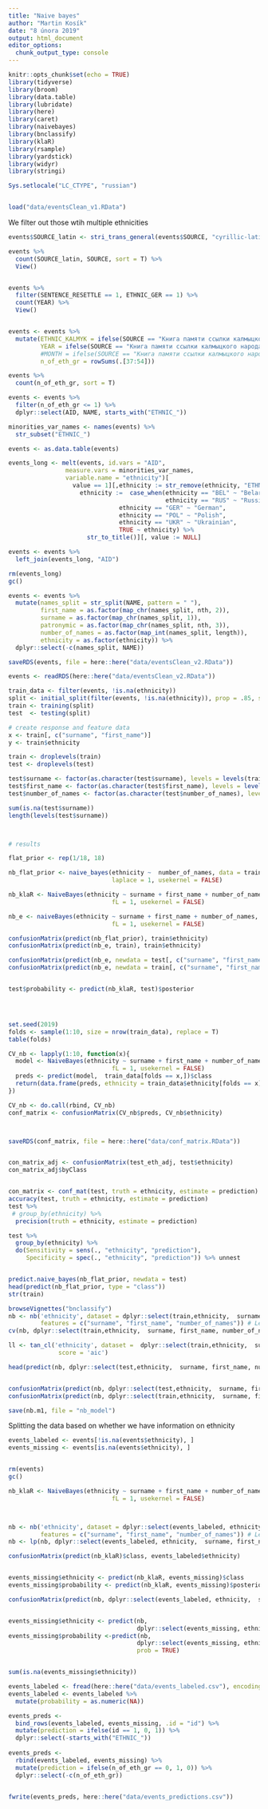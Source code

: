 ```yaml
---
title: "Naive bayes"
author: "Martin Kosík"
date: "8 února 2019"
output: html_document
editor_options: 
  chunk_output_type: console
---
```


```r
knitr::opts_chunk$set(echo = TRUE)
library(tidyverse)
library(broom)
library(data.table)
library(lubridate)
library(here)
library(caret)
library(naivebayes)
library(bnclassify)
library(klaR)
library(rsample)
library(yardstick)
library(widyr)
library(stringi)
```


```r
Sys.setlocale("LC_CTYPE", "russian") 


load("data/eventsClean_v1.RData")

```

We filter out those wtih multiple ethnicities
```r
events$SOURCE_latin <- stri_trans_general(events$SOURCE, "cyrillic-latin")

events %>% 
  count(SOURCE_latin, SOURCE, sort = T) %>% 
  View()


events %>% 
  filter(SENTENCE_RESETTLE == 1, ETHNIC_GER == 1) %>% 
  count(YEAR) %>% 
  View()


events <- events %>% 
  mutate(ETHNIC_KALMYK = ifelse(SOURCE == "Книга памяти ссылки калмыцкого народа", 1, ETHNIC_KALMYK),
         YEAR = ifelse(SOURCE == "Книга памяти ссылки калмыцкого народа", 1944, YEAR),
         #MONTH = ifelse(SOURCE == "Книга памяти ссылки калмыцкого народа", 1, MONTH),
         n_of_eth_gr = rowSums(.[37:54]))

events %>% 
  count(n_of_eth_gr, sort = T)

events <- events %>% 
  filter(n_of_eth_gr <= 1) %>% 
  dplyr::select(AID, NAME, starts_with("ETHNIC_"))


```

```r

minorities_var_names <- names(events) %>% 
  str_subset("ETHNIC_")

events <- as.data.table(events)

events_long <- melt(events, id.vars = "AID",
                measure.vars = minorities_var_names, 
                variable.name = "ethnicity")[
                  value == 1][,ethnicity := str_remove(ethnicity, "ETHNIC_")][,
                    ethnicity :=  case_when(ethnicity == "BEL" ~ "Belarussian",
                                            ethnicity == "RUS" ~ "Russian",
                               ethnicity == "GER" ~ "German",
                               ethnicity == "POL" ~ "Polish",
                               ethnicity == "UKR" ~ "Ukrainian",
                               TRUE ~ ethnicity) %>% 
                      str_to_title()][, value := NULL]

events <- events %>% 
  left_join(events_long, "AID")

rm(events_long)
gc()

```

```r
events <- events %>% 
  mutate(names_split = str_split(NAME, pattern = " "),
         first_name = as.factor(map_chr(names_split, nth, 2)),
         surname = as.factor(map_chr(names_split, 1)),
         patronymic = as.factor(map_chr(names_split, nth, 3)),
         number_of_names = as.factor(map_int(names_split, length)),
         ethnicity = as.factor(ethnicity)) %>% 
  dplyr::select(-c(names_split, NAME))

saveRDS(events, file = here::here("data/eventsClean_v2.RData"))

events <- readRDS(here::here("data/eventsClean_v2.RData"))

```

```r

train_data <- filter(events, !is.na(ethnicity))
split <- initial_split(filter(events, !is.na(ethnicity)), prop = .85, strata = "ethnicity")
train <- training(split)
test  <- testing(split)

```


```r
# create response and feature data
x <- train[, c("surname", "first_name")]
y <- train$ethnicity

train <- droplevels(train)
test <- droplevels(test)

test$surname <- factor(as.character(test$surname), levels = levels(train$surname))
test$first_name <- factor(as.character(test$first_name), levels = levels(train$first_name))
test$number_of_names <- factor(as.character(test$number_of_names), levels = levels(train$number_of_names))

sum(is.na(test$surname))
length(levels(test$surname))



# results

flat_prior <- rep(1/18, 18)

nb_flat_prior <- naive_bayes(ethnicity ~  number_of_names, data = train, 
                             laplace = 1, usekernel = FALSE)

nb_klaR <- NaiveBayes(ethnicity ~ surname + first_name + number_of_names, data = train, 
                             fL = 1, usekernel = FALSE)

nb_e <- naiveBayes(ethnicity ~ surname + first_name + number_of_names, data = train, 
                             fL = 1, usekernel = FALSE)

confusionMatrix(predict(nb_flat_prior), train$ethnicity)
confusionMatrix(predict(nb_e, train), train$ethnicity)

confusionMatrix(predict(nb_e, newdata = test[, c("surname", "first_name", "number_of_names")]), test$ethnicity)
confusionMatrix(predict(nb_e, newdata = train[, c("surname", "first_name", "number_of_names")]), train$ethnicity)


test$probability <- predict(nb_klaR, test)$posterior




set.seed(2019)
folds <- sample(1:10, size = nrow(train_data), replace = T)
table(folds)

CV_nb <- lapply(1:10, function(x){ 
  model <- NaiveBayes(ethnicity ~ surname + first_name + number_of_names, data = train_data[folds != x,], 
                             fL = 1, usekernel = FALSE)
  preds <- predict(model,  train_data[folds == x,])$class
  return(data.frame(preds, ethnicity = train_data$ethnicity[folds == x]))
})

CV_nb <- do.call(rbind, CV_nb)
conf_matrix <- confusionMatrix(CV_nb$preds, CV_nb$ethnicity)



saveRDS(conf_matrix, file = here::here("data/conf_matrix.RData"))


con_matrix_adj <- confusionMatrix(test_eth_adj, test$ethnicity)
con_matrix_adj$byClass


con_matrix <- conf_mat(test, truth = ethnicity, estimate = prediction)
accuracy(test, truth = ethnicity, estimate = prediction)
test %>%
 # group_by(ethnicity) %>% 
  precision(truth = ethnicity, estimate = prediction)

test %>%
  group_by(ethnicity) %>% 
  do(Sensitivity = sens(., "ethnicity", "prediction"),
     Specificity = spec(., "ethnicity", "prediction")) %>% unnest


predict.naive_bayes(nb_flat_prior, newdata = test)
head(predict(nb_flat_prior, type = "class"))
str(train)

browseVignettes("bnclassify")
nb <- nb('ethnicity', dataset = dplyr::select(train,ethnicity,  surname, first_name, number_of_names) ,
         features = c("surname", "first_name", "number_of_names")) # Learn parameters 
cv(nb, dplyr::select(train,ethnicity,  surname, first_name, number_of_names), k = 4) # 10-fold Cross-validation 

ll <- tan_cl('ethnicity', dataset =  dplyr::select(train,ethnicity,  surname, first_name, number_of_names),
              score = 'aic')

head(predict(nb, dplyr::select(test,ethnicity,  surname, first_name, number_of_names)))


confusionMatrix(predict(nb, dplyr::select(test,ethnicity,  surname, first_name, number_of_names)), test$ethnicity)
confusionMatrix(predict(nb, dplyr::select(train,ethnicity,  surname, first_name, number_of_names)), train$ethnicity)

save(nb.m1, file = "nb_model")
```

Splitting the data based on whether we have information on ethnicity
```r
events_labeled <- events[!is.na(events$ethnicity), ]
events_missing <- events[is.na(events$ethnicity), ]


rm(events)
gc()
```

```r
nb_klaR <- NaiveBayes(ethnicity ~ surname + first_name + number_of_names, data = events_labeled, 
                             fL = 1, usekernel = FALSE)



nb <- nb('ethnicity', dataset = dplyr::select(events_labeled, ethnicity,  surname, first_name, number_of_names) ,
         features = c("surname", "first_name", "number_of_names")) # Learn parameters 
nb <- lp(nb, dplyr::select(events_labeled, ethnicity,  surname, first_name, number_of_names), smooth = 1)

confusionMatrix(predict(nb_klaR)$class, events_labeled$ethnicity)


events_missing$ethnicity <- predict(nb_klaR, events_missing)$class
events_missing$probability <- predict(nb_klaR, events_missing)$posterior

confusionMatrix(predict(nb, dplyr::select(events_labeled, ethnicity,  surname, first_name, number_of_names)), events_labeled$ethnicity)


events_missing$ethnicity <- predict(nb, 
                                    dplyr::select(events_missing, ethnicity,  surname, first_name, number_of_names))
events_missing$probability <-predict(nb, 
                                    dplyr::select(events_missing, ethnicity,  surname, first_name, number_of_names),
                                    prob = TRUE)


sum(is.na(events_missing$ethnicity))

```

```r
events_labeled <- fread(here::here("data/events_labeled.csv"), encoding = "UTF-8")
events_labeled <- events_labeled %>% 
  mutate(probability = as.numeric(NA))

events_preds <- 
  bind_rows(events_labeled, events_missing, .id = "id") %>% 
  mutate(prediction = ifelse(id == 1, 0, 1)) %>% 
  dplyr::select(-starts_with("ETHNIC_"))
  
events_preds <- 
  rbind(events_labeled, events_missing) %>% 
  mutate(prediction = ifelse(n_of_eth_gr == 0, 1, 0)) %>% 
  dplyr::select(-c(n_of_eth_gr))
  

fwrite(events_preds, here::here("data/events_predictions.csv"))

```


